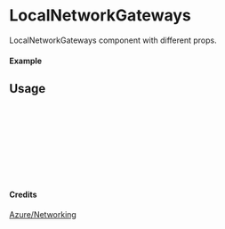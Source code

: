 
<Meta of={LocalNetworkGateways} title="Azure/Networking/LocalNetworkGateways" />

# LocalNetworkGateways

LocalNetworkGateways component with different props.

#### Example

<Canvas of={LocalNetworkGateways.Primary} />

## Usage

```ts
import { LocalNetworkGateways } from "yadl-ui";

const Example = () => {
  return (
      <LocalNetworkGateways />
  );
};

export default Example;
```

#### Credits
[Azure/Networking](https://learn.microsoft.com/en-us/azure/architecture/icons/)
